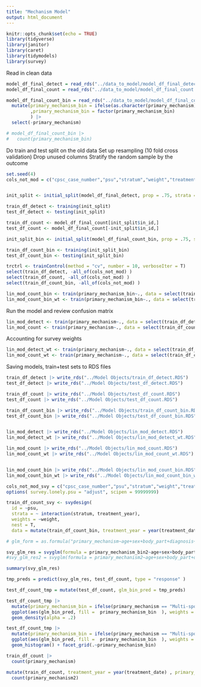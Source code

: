 ```yaml
---
title: "Mechanism Model"
output: html_document
---
```


```r
knitr::opts_chunk$set(echo = TRUE)
library(tidyverse)
library(janitor)
library(caret)
library(tidymodels)
library(survey)
```

Read in clean data
```r
model_df_final_detect = read_rds("../data_to_model/model_df_final_detect.rds")
model_df_final_count = read_rds("../data_to_model/model_df_final_count.rds")

model_df_final_count_bin = read_rds("../data_to_model/model_df_final_count.rds") |> 
  mutate(primary_mechanism_bin = ifelse(as.character(primary_mechanism) == "Multi-sport", "Multi-sport", "Other")
         ,primary_mechanism_bin = factor(primary_mechanism_bin)
         ) |>
  select(-primary_mechanism)
```


```r
# model_df_final_count_bin |>
#   count(primary_mechanism_bin)
```


Do train and test split on the old data 
Set up resampling (10 fold cross validation)
Drop unused columns
Stratify the random sample by the outcome

```r
set.seed(4)
cols_not_mod = c("cpsc_case_number","psu","stratum","weight","treatment_date")


init_split <- initial_split(model_df_final_detect, prop = .75, strata = "primary_mechanism")

train_df_detect <- training(init_split)
test_df_detect <- testing(init_split)

train_df_count <- model_df_final_count[init_split$in_id,]
test_df_count <- model_df_final_count[-init_split$in_id,]
```


```r
init_split_bin <- initial_split(model_df_final_count_bin, prop = .75, strata = "primary_mechanism_bin")

train_df_count_bin <- training(init_split_bin)
test_df_count_bin <- testing(init_split_bin)
```



```r
trctrl <- trainControl(method = "cv", number = 10, verboseIter = T)
select(train_df_detect, -all_of(cols_not_mod) )
select(train_df_count, -all_of(cols_not_mod) )
select(train_df_count_bin, -all_of(cols_not_mod) )
```

```r
lin_mod_count_bin <- train(primary_mechanism_bin~., data = select(train_df_count_bin, -all_of(cols_not_mod) ), method = "xgbLinear", trControl = trctrl)
lin_mod_count_bin_wt <- train(primary_mechanism_bin~., data = select(train_df_count_bin, -all_of(cols_not_mod) ), method = "xgbLinear", trControl = trctrl, weights = train_df_count_bin$weight)
```


Run the model and review confusion matrix
```r
lin_mod_detect <- train(primary_mechanism~., data = select(train_df_detect, -all_of(cols_not_mod) ), method = "xgbLinear", trControl = trctrl)
lin_mod_count <- train(primary_mechanism~., data = select(train_df_count, -all_of(cols_not_mod) ), method = "xgbLinear", trControl = trctrl)

```


Accounting for survey weights
```r
lin_mod_detect_wt <- train(primary_mechanism~., data = select(train_df_detect, -all_of(cols_not_mod) ), method = "xgbLinear", trControl = trctrl, weights = train_df_detect$weight)
lin_mod_count_wt <- train(primary_mechanism~., data = select(train_df_count, -all_of(cols_not_mod) ), method = "xgbLinear", trControl = trctrl, weights = train_df_detect$weight)

```

Saving models, train+test sets to RDS files
```r

train_df_detect |> write_rds("../Model Objects/train_df_detect.RDS")
test_df_detect |> write_rds("../Model Objects/test_df_detect.RDS")

train_df_count |> write_rds("../Model Objects/test_df_count.RDS")
test_df_count |> write_rds("../Model Objects/test_df_count.RDS")

train_df_count_bin |> write_rds("../Model Objects/train_df_count_bin.RDS")
test_df_count_bin |> write_rds("../Model Objects/test_df_count_bin.RDS")


lin_mod_detect |> write_rds("../Model Objects/lin_mod_detect.RDS")
lin_mod_detect_wt |> write_rds("../Model Objects/lin_mod_detect_wt.RDS")

lin_mod_count |> write_rds("../Model Objects/lin_mod_count.RDS")
lin_mod_count_wt |> write_rds("../Model Objects/lin_mod_count_wt.RDS")


lin_mod_count_bin |> write_rds("../Model Objects/lin_mod_count_bin.RDS")
lin_mod_count_bin_wt |> write_rds("../Model Objects/lin_mod_count_bin_wt.RDS")

```




```r
cols_not_mod_svy = c("cpsc_case_number","psu","stratum","weight","treatment_date")
options( survey.lonely.psu = "adjust", scipen = 99999999)

train_df_count_svy <- svydesign(
  id = ~psu,
  strata = ~ interaction(stratum, treatment_year),
  weights = ~weight,
  nest = T,
  data = mutate(train_df_count_bin, treatment_year = year(treatment_date), primary_mechanism_bin2 = ifelse(primary_mechanism_bin == "Multi-sport", 1L, 0L )  )  )

# glm_form = as.formula("primary_mechanism~age+sex+body_part+diagnosis+twist+fall_words+hit_rack_words+hit_ball_words+five_words+mov_words+heat_words+faint_words+cardio_words+hit_other+hit_player+other_sport")

```

```r

svy_glm_res = svyglm(formula = primary_mechanism_bin2~age+sex+body_part+diagnosis+fall_words, design = train_df_count_svy, family = "binomial")
#svy_glm_res2 = svyglm(formula = primary_mechanism2~age+sex+body_part+diagnosis+fall_words, design = train_df_count_svy, family = "gaussian")


```

```r
summary(svy_glm_res)
```

```r
tmp_preds = predict(svy_glm_res, test_df_count, type = "response" )

test_df_count_tmp = mutate(test_df_count, glm_bin_pred = tmp_preds)

test_df_count_tmp |> 
  mutate(primary_mechanism_bin = ifelse(primary_mechanism == "Multi-sport", "Multi-sport", "Other" )) |>
  ggplot(aes(glm_bin_pred, fill =  primary_mechanism_bin  ), weights = weight ) +
  geom_density(alpha = .2)

test_df_count_tmp |> 
  mutate(primary_mechanism_bin = ifelse(primary_mechanism == "Multi-sport", "Multi-sport", "Other" )) |>
  ggplot(aes(glm_bin_pred, fill =  primary_mechanism_bin  ), weights = weight ) +
  geom_histogram() + facet_grid(.~primary_mechanism_bin)
```


```r
train_df_count |>
  count(primary_mechanism)

mutate(train_df_count, treatment_year = year(treatment_date) , primary_mechanism2 = as.numeric(primary_mechanism) )  |>
  count(primary_mechanism2)
```


